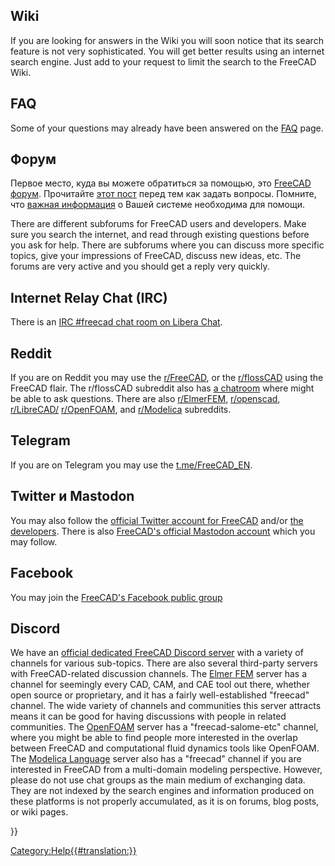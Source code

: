 <languages/>

==Wiki==

If you are looking for answers in the Wiki you will soon notice that its search feature is not very sophisticated. You will get better results using an internet search engine. Just add {{Value|site:wiki.freecad.org}} to your request to limit the search to the FreeCAD Wiki.

==FAQ==

Some of your questions may already have been answered on the [[Frequently_asked_questions|FAQ]] page.

<span id="Forum"></span>
==Форум==

<div class="mw-translate-fuzzy">
Первое место, куда вы можете обратиться за помощью, это [https://forum.freecadweb.org/viewforum.php?f=3 FreeCAD форум]. Прочитайте [https://forum.freecadweb.org/viewtopic.php?f=3&t=2264 этот пост] перед тем как задать вопросы. Помните, что [[Important information/ru|важная информация]] о Вашей системе необходима для помощи.
</div>

There are different subforums for FreeCAD users and developers. Make sure you search the internet, and read through existing questions before you ask for help. There are subforums where you can discuss more specific topics, give your impressions of FreeCAD, discuss new ideas, etc. The forums are very active and you should get a reply very quickly.

==Internet Relay Chat (IRC)==

There is an [https://web.libera.chat/#freecad IRC #freecad chat room on Libera Chat].

==Reddit==

If you are on Reddit you may use the [https://www.reddit.com/r/FreeCAD/ r/FreeCAD], or the [https://www.reddit.com/r/flossCAD/ r/flossCAD] using the FreeCAD flair. The r/flossCAD subreddit also has [https://s.reddit.com/channel/300896_dfacaa912e069e3d3f7e55e5cedfb25483d8d68a a chatroom] where might be able to ask questions. There are also [https://www.reddit.com/r/ElmerFEM/ r/ElmerFEM], [https://www.reddit.com/r/openscad/ r/openscad], [https://www.reddit.com/r/LibreCAD/ r/LibreCAD/] [https://www.reddit.com/r/OpenFOAM/ r/OpenFOAM], and [https://www.reddit.com/r/Modelica/ r/Modelica] subreddits.

==Telegram==

If you are on Telegram you may use the [https://t.me/FreeCAD_EN t.me/FreeCAD_EN].

<span id="Twitter_and_Mastodon"></span>
==Twitter и Mastodon==

You may also follow the [https://twitter.com/FreeCADNews official Twitter account for FreeCAD] and/or [https://twitter.com/fsfarimani/lists/freecad the developers]. There is also [https://fosstodon.org/@FreeCAD FreeCAD's official Mastodon account] which you may follow. 

==Facebook==

You may join the [https://www.facebook.com/groups/416491481766626 FreeCAD's Facebook public group]

==Discord==

We have an [https://discord.gg/w2cTKGzccC official dedicated FreeCAD Discord server] with a variety of channels for various sub-topics. There are also several third-party servers with FreeCAD-related discussion channels. The [https://discordapp.com/invite/NeZEBZn Elmer FEM] server has a channel for seemingly every CAD, CAM, and CAE tool out there, whether open source or proprietary, and it has a fairly well-established "freecad" channel. The wide variety of channels and communities this server attracts means it can be good for having discussions with people in related communities. The [https://discordapp.com/invite/P9p9eHn OpenFOAM] server has a "freecad-salome-etc" channel, where you might be able to find people more interested in the overlap between FreeCAD and computational fluid dynamics tools like OpenFOAM. The [https://discordapp.com/invite/bp2yeYU Modelica Language] server also has a "freecad" channel if you are interested in FreeCAD from a multi-domain modeling perspective. However, please do not use chat groups as the main medium of exchanging data. They are not indexed by the search engines and information produced on these platforms is not properly accumulated, as it is on forums, blog posts, or wiki pages.


{{Userdocnavi{{#translation:}}}}
[[Category:Help{{#translation:}}]]
{{clear}}